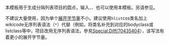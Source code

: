 <includeonly><!-- 在這裡加入模板的保護標識 --></includeonly><noinclude>{{template doc page viewed directly}}</noinclude>
<!-- 在本行下編輯模板說明 -->
本模板用于生成分隔列表项目的圆点，输入{{tl|*}}、{{tl|bull}}、{{tl|bullet}}也可以使用本模板。另请参见{{tl|·}}。

不建议大量使用，因为单个[[WP:模板限制#模板展开后长度|展开字节量]]不小。建议使用<code>hlist</code>css类名加上wikicode无序列表语法（<code>*</code>）代替（例如{{tl|Navbox}}，将类名补充到对应的bodyclass或listclass等中，项目改用无序列表语法，參見[[Special:Diff/70435404]]），该写法有着更小的展开字节量。
<includeonly>
<!-- 本行下加入模板的分類 -->
[[Category:格式模板|{{PAGENAME}}]]

</includeonly>